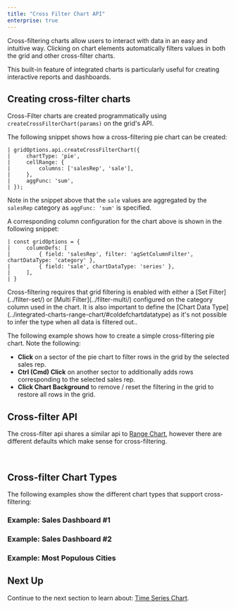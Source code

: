 ```yaml
---
title: "Cross Filter Chart API"
enterprise: true
---
```


Cross-filtering charts allow users to interact with data in an easy and intuitive way. Clicking on chart elements
automatically filters values in both the grid and other cross-filter charts.

<gif src="cross-filtering.gif" alt="Cross Filtering"></gif>

This built-in feature of integrated charts is particularly useful for creating interactive reports and dashboards.

## Creating cross-filter charts

Cross-Filter charts are created programmatically using `createCrossFilterChart(params)` on the grid's API.

<api-documentation source='grid-api/api.json' section='charts' names='["createCrossFilterChart"]'></api-documentation>

The following snippet shows how a cross-filtering pie chart can be created:

```
| gridOptions.api.createCrossFilterChart({
|     chartType: 'pie',
|     cellRange: {
|         columns: ['salesRep', 'sale'],
|     },
|     aggFunc: 'sum',
| });
```

Note in the snippet above that the `sale` values are aggregated by the `salesRep` category as `aggFunc: 'sum'` is specified.

A corresponding column configuration for the chart above is shown in the following snippet:

```
| const gridOptions = {
|     columnDefs: [
|         { field: 'salesRep', filter: 'agSetColumnFilter', chartDataType: 'category' },
|         { field: 'sale', chartDataType: 'series' },
|     ],
| }
```

<note>
Cross-filtering requires that grid filtering is enabled with either a [Set Filter](../filter-set/) or [Multi Filter](../filter-multi/) configured on the category column used in the chart. It is also important to define the [Chart Data Type](../integrated-charts-range-chart/#coldefchartdatatype) as it's not possible to infer the type when all data is filtered out..
</note>

The following example shows how to create a simple cross-filtering pie chart. Note the following:

- **Click** on a sector of the pie chart to filter rows in the grid by the selected sales rep.
- **Ctrl (Cmd) Click** on another sector to additionally adds rows corresponding to the selected sales rep.
- **Click Chart Background** to remove / reset the filtering in the grid to restore all rows in the grid.

<GridExampleRunner title='Simple Cross-Filter' name='simple-cross-filter' type='generated' options='{ "exampleHeight": 680, "enterprise":  true,  "modules": ["clientside", "menu", "charts", "setfilter", "multifilter", "filterpanel", "columnpanel"] }'></GridExampleRunner>

## Cross-filter API

The cross-filter api shares a similar api to [Range Chart](/integrated-charts-api-range-chart/), however there are
different defaults which make sense for cross-filtering.

<api-documentation source='grid-api/api.json' section='charts' names='["createCrossFilterChart"]'></api-documentation>

<br>

<interface-documentation interfaceName='CreateCrossFilterChartParams' overrideSrc='integrated-charts-api-cross-filter-chart/resources/cross-filter-api.json' ></interface-documentation>

## Cross-filter Chart Types

The following examples show the different chart types that support cross-filtering:

### Example: Sales Dashboard #1

<GridExampleRunner title='Sales Dashboard' name='sales-dashboard' type='generated' options='{ "exampleHeight": 1000, "enterprise":  true,  "modules": ["clientside", "menu", "charts", "setfilter", "multifilter", "filterpanel", "columnpanel"] }'></GridExampleRunner>

### Example: Sales Dashboard #2

<GridExampleRunner title='Sales Dashboard 2' name='sales-dashboard2' type='generated' options='{ "exampleHeight": 1000, "enterprise":  true,  "modules": ["clientside", "menu", "charts", "setfilter", "multifilter", "filterpanel", "columnpanel"] }'></GridExampleRunner>

### Example: Most Populous Cities

<GridExampleRunner title='Most Populous Cities' name='most-populous-cities' type='generated' options='{ "exampleHeight": 1000, "enterprise":  true,  "modules": ["clientside", "menu", "charts", "setfilter", "multifilter", "filterpanel", "columnpanel"] }'></GridExampleRunner>

## Next Up

Continue to the next section to learn about: [Time Series Chart](/integrated-charts-time-series/).